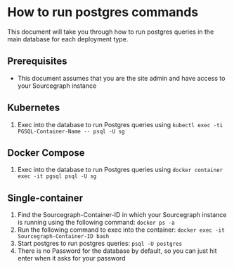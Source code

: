 # How to run postgres commands

This document will take you through how to run postgres queries in the main database for each deployment type.

## Prerequisites

* This document assumes that you are the site admin and have access to your Sourcegraph instance

## Kubernetes

1. Exec into the database to run Postgres queries using `kubectl exec -ti PGSQL-Container-Name -- psql -U sg`

## Docker Compose

1. Exec into the database to run Postgres queries using `docker container exec -it pgsql psql -U sg` 

## Single-container

1. Find the Sourcegraph-Container-ID in which your Sourcegraph instance is running using the following command: `docker ps -a`
1. Run the following command to exec into the container: `docker exec -it Sourcegraph-Container-ID bash`
1. Start postgres to run postgres queries: `psql -U postgres`
1. There is no Password for the database by default, so you can just hit enter when it asks for your password
  
  
